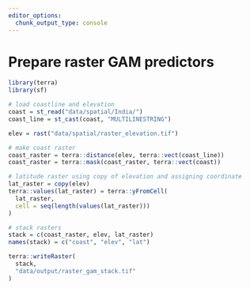```yaml
---
editor_options: 
  chunk_output_type: console
---
```


# Prepare raster GAM predictors

```r
library(terra)
library(sf)
```

```r
# load coastline and elevation
coast = st_read("data/spatial/India/")
coast_line = st_cast(coast, "MULTILINESTRING")

elev = rast("data/spatial/raster_elevation.tif")
```

```r
# make coast raster
coast_raster = terra::distance(elev, terra::vect(coast_line))
coast_raster = terra::mask(coast_raster, terra::vect(coast))
```

```r
# latitude raster using copy of elevation and assigning coordinate
lat_raster = copy(elev)
terra::values(lat_raster) = terra::yFromCell(
  lat_raster, 
  cell = seq(length(values(lat_raster)))
)
```

```r
# stack rasters
stack = c(coast_raster, elev, lat_raster)
names(stack) = c("coast", "elev", "lat")
```

```r
terra::writeRaster(
  stack,
  "data/output/raster_gam_stack.tif"
)
```

